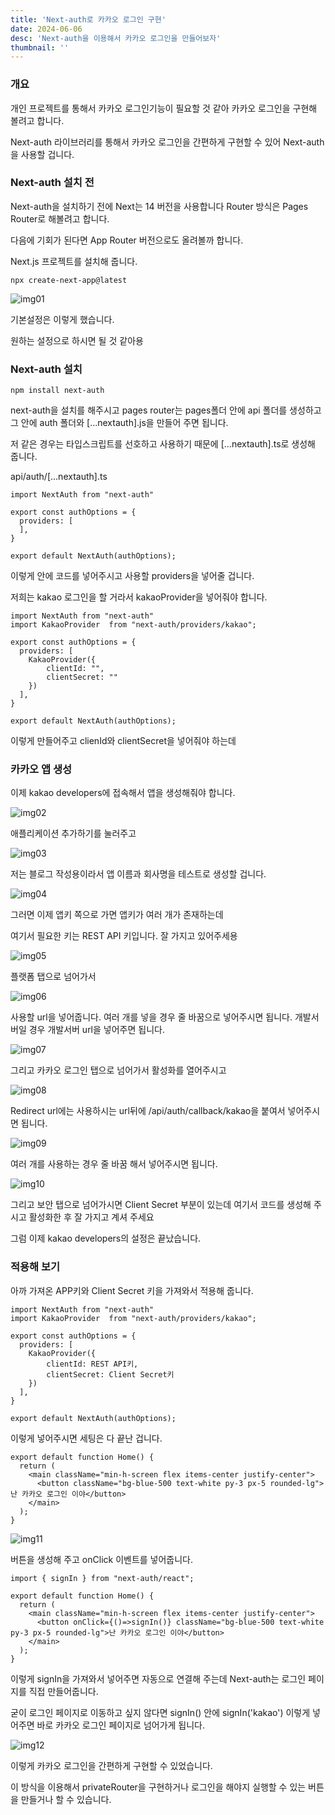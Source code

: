 ```yaml
---
title: 'Next-auth로 카카오 로그인 구현'
date: 2024-06-06
desc: 'Next-auth을 이용해서 카카오 로그인을 만들어보자'
thumbnail: ''
---
```


### 개요

개인 프로젝트를 통해서 카카오 로그인기능이 필요할 것 같아 카카오 로그인을 구현해 볼려고 합니다.

Next-auth 라이브러리를 통해서 카카오 로그인을 간편하게 구현할 수 있어 Next-auth을 사용할 겁니다.

### Next-auth 설치 전

Next-auth을 설치하기 전에 Next는 14 버전을 사용합니다 Router 방식은 Pages Router로 해볼려고 합니다.

다음에 기회가 된다면 App Router 버전으로도 올려볼까 합니다.

Next.js 프로젝트를 설치해 줍니다.

```
npx create-next-app@latest
```

![img01](/posts/blog/nextAuth/img01.png)

기본설정은 이렇게 했습니다.

원하는 설정으로 하시면 될 것 같아용

### Next-auth 설치

```
npm install next-auth
```

next-auth을 설치를 해주시고 pages router는 pages폴더 안에 api 폴더를 생성하고 그 안에 auth 폴더와 \[...nextauth\].js을 만들어 주면 됩니다.

저 같은 경우는 타입스크립트를 선호하고 사용하기 때문에 \[...nextauth\].ts로 생성해 줍니다.

api/auth/\[...nextauth\].ts

```
import NextAuth from "next-auth"

export const authOptions = {
  providers: [
  ],
}

export default NextAuth(authOptions);
```

이렇게 안에 코드를 넣어주시고 사용할 providers을 넣어줄 겁니다.

저희는 kakao 로그인을 할 거라서 kakaoProvider을 넣어줘야 합니다.

```
import NextAuth from "next-auth"
import KakaoProvider  from "next-auth/providers/kakao";

export const authOptions = {
  providers: [
    KakaoProvider({
        clientId: "",
        clientSecret: ""
    })
  ],
}

export default NextAuth(authOptions);
```

이렇게 만들어주고 clienId와 clientSecret을 넣어줘야 하는데

### 카카오 앱 생성

이제 kakao developers에 접속해서 앱을 생성해줘야 합니다.

![img02](/posts/blog/nextAuth/img02.png)

애플리케이션 추가하기를 눌러주고

![img03](/posts/blog/nextAuth/img03.png)

저는 블로그 작성용이라서 앱 이름과 회사명을 테스트로 생성할 겁니다.

![img04](/posts/blog/nextAuth/img04.png)

그러면 이제 앱키 쪽으로 가면 앱키가 여러 개가 존재하는데

여기서 필요한 키는 REST API 키입니다. 잘 가지고 있어주세용

![img05](/posts/blog/nextAuth/img05.png)

플랫폼 탭으로 넘어가서

![img06](/posts/blog/nextAuth/img06.png)

사용할 url을 넣어줍니다. 여러 개를 넣을 경우 줄 바꿈으로 넣어주시면 됩니다. 개발서버일 경우 개발서버 url을 넣어주면 됩니다.

![img07](/posts/blog/nextAuth/img07.png)

그리고 카카오 로그인 탭으로 넘어가서 활성화를 열어주시고

![img08](/posts/blog/nextAuth/img08.png)

Redirect url에는 사용하시는 url뒤에 /api/auth/callback/kakao을 붙여서 넣어주시면 됩니다.

![img09](/posts/blog/nextAuth/img09.png)

여러 개를 사용하는 경우 줄 바꿈 해서 넣어주시면 됩니다.

![img10](/posts/blog/nextAuth/img10.png)

그리고 보안 탭으로 넘어가시면 Client Secret 부분이 있는데 여기서 코드를 생성해 주시고 활성화한 후 잘 가지고 계셔 주세요

그럼 이제 kakao developers의 설정은 끝났습니다.

### 적용해 보기

아까 가져온 APP키와 Client Secret 키을 가져와서 적용해 줍니다.

```
import NextAuth from "next-auth"
import KakaoProvider  from "next-auth/providers/kakao";

export const authOptions = {
  providers: [
    KakaoProvider({
        clientId: REST API키,
        clientSecret: Client Secret키
    })
  ],
}

export default NextAuth(authOptions);
```

이렇게 넣어주시면 세팅은 다 끝난 겁니다.

```
export default function Home() {
  return (
    <main className="min-h-screen flex items-center justify-center">
      <button className="bg-blue-500 text-white py-3 px-5 rounded-lg">난 카카오 로그인 이야</button>
    </main>
  );
}
```

![img11](/posts/blog/nextAuth/img11.png)

버튼을 생성해 주고 onClick 이벤트를 넣어줍니다.

```
import { signIn } from "next-auth/react";

export default function Home() {
  return (
    <main className="min-h-screen flex items-center justify-center">
      <button onClick={()=>signIn()} className="bg-blue-500 text-white py-3 px-5 rounded-lg">난 카카오 로그인 이야</button>
    </main>
  );
}
```

이렇게 signIn을 가져와서 넣어주면 자동으로 연결해 주는데 Next-auth는 로그인 페이지를 직접 만들어줍니다.

굳이 로그인 페이지로 이동하고 싶지 않다면 signIn() 안에 signIn('kakao') 이렇게 넣어주면 바로 카카오 로그인 페이지로 넘어가게 됩니다.

![img12](/posts/blog/nextAuth/img12.png)

이렇게 카카오 로그인을 간편하게 구현할 수 있었습니다.

이 방식을 이용해서 privateRouter을 구현하거나 로그인을 해야지 실행할 수 있는 버튼을 만들거나 할 수 있습니다.